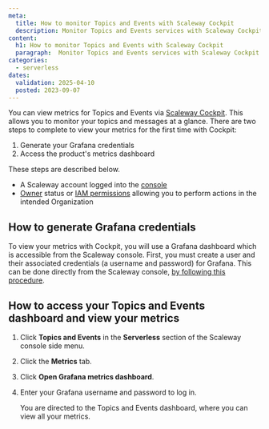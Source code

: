 ```yaml
---
meta:
  title: How to monitor Topics and Events with Scaleway Cockpit
  description: Monitor Topics and Events services with Scaleway Cockpit. This guide helps you track performance to manage your messaging services efficiently.
content:
  h1: How to monitor Topics and Events with Scaleway Cockpit
  paragraph:  Monitor Topics and Events services with Scaleway Cockpit. This guide helps you track performance to manage your messaging services efficiently.
categories:
  - serverless 
dates:
  validation: 2025-04-10
  posted: 2023-09-07
---
```


You can view metrics for Topics and Events via [Scaleway Cockpit](/cockpit/quickstart/). This allows you to monitor your topics and messages at a glance. There are two steps to complete to view your metrics for the first time with Cockpit:

1. Generate your Grafana credentials
2. Access the product's metrics dashboard

These steps are described below.

<Macro id="requirements" />

- A Scaleway account logged into the [console](https://console.scaleway.com)
- [Owner](/iam/concepts/#owner) status or [IAM permissions](/iam/concepts/#permission) allowing you to perform actions in the intended Organization

## How to generate Grafana credentials

To view your metrics with Cockpit, you will use a Grafana dashboard which is accessible from the Scaleway console. First, you must create a user and their associated credentials (a username and password) for Grafana. This can be done directly from the Scaleway console, [by following this procedure](/cockpit/how-to/retrieve-grafana-credentials/).

## How to access your Topics and Events dashboard and view your metrics

1. Click **Topics and Events** in the **Serverless** section of the Scaleway console side menu.

2. Click the **Metrics** tab.

3. Click **Open Grafana metrics dashboard**.

4. Enter your Grafana username and password to log in.

    You are directed to the Topics and Events dashboard, where you can view all your metrics.